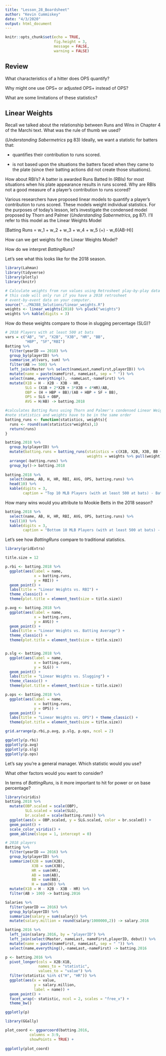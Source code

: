 ```yaml
---
title: "Lesson_28_Boardsheet"
author: "Kevin Cummiskey"
date: "4/3/2020"
output: html_document
---
```


```r
knitr::opts_chunk$set(echo = TRUE,
                      fig.height = 3,
                      message = FALSE,
                      warning = FALSE)
```

## Review

What characteristics of a hitter does OPS quantify?

\vspace{1in}

Why might one use OPS+ or adjusted OPS+ instead of OPS?

\vspace{1in}

What are some limitations of these statistics?

\vspace{1in}

## Linear Weights

Recall we talked about the relationship between Runs and Wins in Chapter 4 of the Marchi text.  What was the rule of thumb we used?

\vspace{1in}

(*Understanding Sabermetrics* pg 83) Ideally, we want a statistic for batters that:

* quantifies their contribution to runs scored.

* is not based upon the situations the batters faced when they came to the plate (since their batting actions did not create those situations).

How about RBI's? A batter is awarded Runs Batted In (RBIs) for most situations when his plate appearance results in runs scored.  Why are RBIs not a good measure of a player's contribution to runs scored?

\vspace{1in}

Various researchers have proposed linear models to quantify a player's contribution to runs scored.  These models weight individual statistics.  For the purposes of today's lesson, let's investigate the condensed model proposed by Thorn and Palmer (*Understanding Sabermetrics*, pg 87). I'll refer to this model as the Linear Weights Model

\[Batting Runs = w_1\text{1B} + w_2\text{2B} + w_3\text{3B} + w_4\text{HR} + w_5 (\text{BB}+\text{HBP}) - w_6(AB-H)\]

How can we get weights for the Linear Weights Model?

\vspace{2in}

How do we interpret $Batting Runs$?

\vspace{1in}

Let's see what this looks like for the 2018 season.

```r
library(Lahman)
library(tidyverse)
library(plotly)
library(knitr)

# Calculate weights from run values using Retrosheet play-by-play data
# this code will only run if you have a 2018 retrosheet
# event-by-event data on your computer.
source("../MA388_Solutions/linear_weights.R")
weights <- linear_weights(2018) %>% pluck("weights")
weights %>% kable(digits = 3)
```

\newpage

How do these weights compare to those in slugging percentage (SLG)?

\vspace{2in}


```r
# 2018 Players with at least 500 at bats
vars = c("AB", "H", "X2B", "X3B", "HR", "BB",
         "HBP", "SF","RBI")
Batting %>% 
  filter(yearID == 2018) %>% 
  group_by(playerID) %>% 
  summarise_at(vars, sum) %>% 
  filter(AB >= 500) %>% 
  left_join(Master %>% select(nameLast,nameFirst,playerID)) %>% 
  mutate(name = paste(nameFirst, nameLast, sep = " ")) %>% 
  select(name, everything(), -nameLast,-nameFirst) %>% 
  mutate(X1B = H - X2B - X3B - HR,
         SLG = (X1B + 2*X2B + 3*X3B + 4*HR)/AB,
         OBP = (H + HBP + BB)/(AB + HBP + SF + BB),
         OPS = SLG + OBP,
         AVG = H/AB) -> batting.2018

#calculates Batting Runs using Thorn and Palmer's condensed Linear Weights model. 
#note statistics and weights have to be in the same order
batting_runs <- function(statistics, weights){
  runs <- round(sum(statistics*weights),1)
  return(runs)
}

batting.2018 %>%
  group_by(playerID) %>% 
  mutate(batting.runs = batting_runs(statistics = c(X1B, X2B, X3B, BB + HBP, HR, AB - H),
                                     weights = weights %>% pull(weight))) %>% 
  arrange(-batting.runs) %>% 
  group_by()-> batting.2018
  
batting.2018 %>% 
  select(name, AB, H, HR, RBI, AVG, OPS, batting.runs) %>% 
  head(10) %>% 
  kable(digits = 3, 
        caption = "Top 10 MLB Players (with at least 500 at bats) - Batting Runs 2018")
```

How many wins would you attribute to Mookie Betts in the 2018 season?

\vspace{0.5in}

```r
batting.2018 %>% 
  select(name, AB, H, HR, RBI, AVG, OPS, batting.runs) %>% 
  tail(10) %>% 
  kable(digits = 3,
        caption = "Bottom 10 MLB Players (with at least 500 at bats) - Batting Runs 2018")
```

Let's see how $Batting Runs$ compare to traditional statistics.

```r
library(gridExtra)

title.size = 12

p.rbi <- batting.2018 %>% 
  ggplot(aes(label = name,
             x = batting.runs,
             y = RBI)) +
  geom_point() +
  labs(title = "Linear Weights vs. RBI") +
  theme_classic() +
  theme(plot.title = element_text(size = title.size))

p.avg <- batting.2018 %>% 
  ggplot(aes(label = name,
             x = batting.runs,
             y = AVG)) +
  geom_point() +
  labs(title = "Linear Weights vs. Batting Average") +
  theme_classic() +
  theme(plot.title = element_text(size = title.size))


p.slg <- batting.2018 %>% 
  ggplot(aes(label = name,
             x = batting.runs,
             y = SLG)) +
  geom_point() +
  labs(title = "Linear Weights vs. Slugging") +
  theme_classic() +
  theme(plot.title = element_text(size = title.size))

p.ops <- batting.2018 %>% 
  ggplot(aes(label = name,
             x = batting.runs,
             y = OPS)) +
  geom_point() +
  labs(title = "Linear Weights vs. OPS") + theme_classic() +
  theme(plot.title = element_text(size = title.size))

grid.arrange(p.rbi,p.avg, p.slg, p.ops, ncol = 2)

ggplotly(p.rbi)
ggplotly(p.avg)
ggplotly(p.slg)
ggplotly(p.ops)
```

Let's say you're a general manager.  Which statistic would you use?

\vspace{1in}

What other factors would you want to consider?

\vspace{2in}

In terms of $BattingRuns$, is it more important to hit for power or on base percentage?

\vspace{1in}

```r
library(viridis)
batting.2018 %>% 
  mutate(OBP.scaled = scale(OBP),
         SLG.scaled = scale(SLG),
         br.scaled = scale(batting.runs)) %>% 
  ggplot(aes(x = OBP.scaled, y = SLG.scaled, color = br.scaled)) +
  geom_point() +
  scale_color_viridis() +
  geom_abline(slope = 1, intercept = 0)
```


```r
# 2018 players
Batting %>% 
  filter(yearID == 2016) %>% 
  group_by(playerID) %>% 
  summarize(X2B = sum(X2B),
            X3B = sum(X3B),
            HR = sum(HR),
            AB = sum(AB),
            BB = sum(BB),
            H = sum(H)) %>% 
  mutate(X1B = H - X2B - X3B - HR) %>% 
  filter(AB > 100) -> batting.2016

Salaries %>% 
  filter(yearID == 2016) %>% 
  group_by(playerID) %>% 
  summarize(salary = sum(salary)) %>% 
  mutate(salary.million = round(salary/1000000,2)) -> salary.2016

batting.2016 %>% 
  left_join(salary.2016, by = "playerID") %>% 
  left_join(select(Master, nameLast, nameFirst,playerID, debut)) %>% 
  mutate(name = paste(nameFirst, nameLast, sep = " ")) %>% 
  select(name,everything(),-nameLast,-nameFirst) -> batting.2016

p <- batting.2016 %>% 
  pivot_longer(cols = X2B:X1B,
               names_to = "statistic",
               values_to = "value") %>%
  filter(statistic %in% c("H", "HR")) %>% 
  ggplot(aes(x = value, 
             y = salary.million,
             label = name)) +
  geom_point() +
  facet_wrap(~ statistic, ncol = 2, scales = "free_x") +
  theme_bw() 

ggplotly(p)
```



```r
library(GGally)

plot_coord <- ggparcoord(batting.2016,
           columns = 3:9,
           showPoints = TRUE) +
  
ggplotly(plot_coord)
```